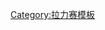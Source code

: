 {{Navbox
| name       = 达喀尔拉力赛
| title      = [[达喀尔拉力赛]]
| state      = {{{state|autocollapse}}}
| listclass  = hlist
| basestyle = background:#DAA520;

| group1 = 欧洲至非洲路线
| list1 = 
* [[1979年达喀尔拉力赛|1979]]
* [[1980年达喀尔拉力赛|1980]]
* [[1981年达喀尔拉力赛|1981]]
* [[1982年达喀尔拉力赛|1982]]
* [[1983年达喀尔拉力赛|1983]]
* [[1984年达喀尔拉力赛|1984]]
* [[1985年达喀尔拉力赛|1985]]
* [[1986年达喀尔拉力赛|1986]]
* [[1987年达喀尔拉力赛|1987]]
* [[1988年达喀尔拉力赛|1988]]
* [[1989年达喀尔拉力赛|1989]]
* [[1990年达喀尔拉力赛|1990]]
* [[1991年达喀尔拉力赛|1991]]
* [[1992年达喀尔拉力赛|1992]]
* [[1993年达喀尔拉力赛|1993]]
* [[1994年达喀尔拉力赛|1994]]
* [[1995年达喀尔拉力赛|1995]]
* [[1996年达喀尔拉力赛|1996]]
* [[1997年达喀尔拉力赛|1997]]
* [[1998年达喀尔拉力赛|1998]]
* [[1999年达喀尔拉力赛|1999]]
* [[2000年达喀尔拉力赛|2000]]
* [[2001年达喀尔拉力赛|2001]]
* [[2002年达喀尔拉力赛|2002]]
* [[2003年达喀尔拉力赛|2003]]
* [[2004年达喀尔拉力赛|2004]]
* [[2005年达喀尔拉力赛|2005]]
* [[2006年达喀尔拉力赛|2006]]
* [[2007年达喀尔拉力赛|2007]] 
* <s>[[2008年达喀尔拉力赛|2008]]</s>
| group2 = 南美洲路线
| list2 = 
* [[2009年达喀尔拉力赛|2009]]
* [[2010年达喀尔拉力赛|2010]]
* [[2011年达喀尔拉力赛|2011]]
* [[2012年达喀尔拉力赛|2012]]
* [[2013年达喀尔拉力赛|2013]]
* [[2014年达喀尔拉力赛|2014]]
| group3 = [[达喀尔汽车系列赛]]
| list3 = 
* [[中欧拉力赛]]
* [[PAX拉力赛]]
* [[丝绸之路拉力赛]]
}}<noinclude>
{{collapsible option}}
[[Category:拉力赛模板]]
</noinclude>